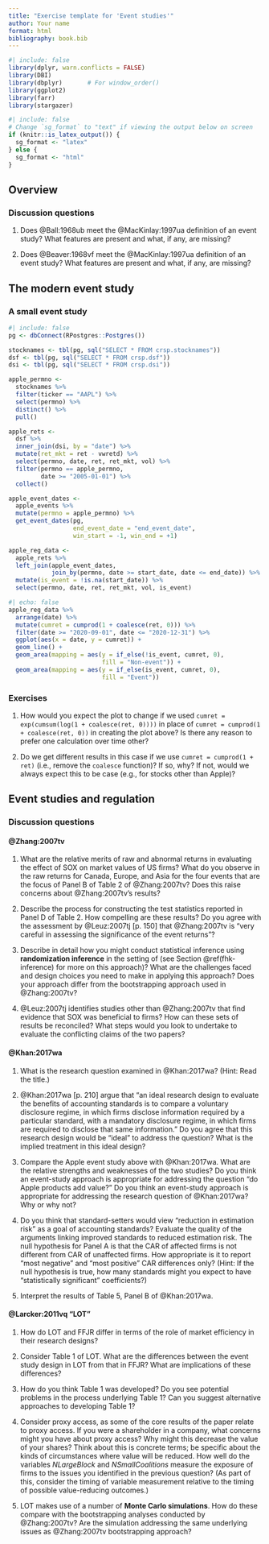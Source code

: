 ```yaml
---
title: "Exercise template for 'Event studies'"
author: Your name
format: html
bibliography: book.bib
---
```


```r
#| include: false
library(dplyr, warn.conflicts = FALSE)
library(DBI)
library(dbplyr)       # For window_order()
library(ggplot2)
library(farr)
library(stargazer)
```

```r
#| include: false
# Change `sg_format` to "text" if viewing the output below on screen
if (knitr::is_latex_output()) { 
  sg_format <- "latex"
} else {
  sg_format <- "html"
}
```

## Overview

### Discussion questions

1. Does @Ball:1968ub meet the @MacKinlay:1997ua definition of an event study?
What features are present and what, if any, are missing?

2. Does @Beaver:1968vf meet the @MacKinlay:1997ua definition of an event study?
What features are present and what, if any, are missing?

## The modern event study

### A small event study

```r
#| include: false
pg <- dbConnect(RPostgres::Postgres())

stocknames <- tbl(pg, sql("SELECT * FROM crsp.stocknames"))
dsf <- tbl(pg, sql("SELECT * FROM crsp.dsf"))
dsi <- tbl(pg, sql("SELECT * FROM crsp.dsi"))

apple_permno <-
  stocknames %>%
  filter(ticker == "AAPL") %>%
  select(permno) %>%
  distinct() %>%
  pull()

apple_rets <-
  dsf %>%
  inner_join(dsi, by = "date") %>%
  mutate(ret_mkt = ret - vwretd) %>%
  select(permno, date, ret, ret_mkt, vol) %>%
  filter(permno == apple_permno,
         date >= "2005-01-01") %>%
  collect()

apple_event_dates <-
  apple_events %>%
  mutate(permno = apple_permno) %>%
  get_event_dates(pg, 
                  end_event_date = "end_event_date",
                  win_start = -1, win_end = +1)

apple_reg_data <-
  apple_rets %>%
  left_join(apple_event_dates, 
            join_by(permno, date >= start_date, date <= end_date)) %>%
  mutate(is_event = !is.na(start_date)) %>%
  select(permno, date, ret, ret_mkt, vol, is_event)
```

```r
#| echo: false
apple_reg_data %>%  
  arrange(date) %>%
  mutate(cumret = cumprod(1 + coalesce(ret, 0))) %>%
  filter(date >= "2020-09-01", date <= "2020-12-31") %>%
  ggplot(aes(x = date, y = cumret)) +
  geom_line() +
  geom_area(mapping = aes(y = if_else(!is_event, cumret, 0),
                          fill = "Non-event")) +
  geom_area(mapping = aes(y = if_else(is_event, cumret, 0),
                          fill = "Event"))
```

### Exercises

1. How would you expect the plot to change if we used `cumret = exp(cumsum(log(1 + coalesce(ret, 0))))` in place of `cumret = cumprod(1 + coalesce(ret, 0))` in creating the plot above?
Is there any reason to prefer one calculation over time other?

2. Do we get different results in this case if we use `cumret = cumprod(1 + ret)` (i.e., remove the `coalesce` function)?
If so, why?
If not, would we always expect this to be case (e.g., for stocks other than Apple)?

## Event studies and regulation

### Discussion questions

#### @Zhang:2007tv

1. What are the relative merits of raw and abnormal returns in evaluating the effect of SOX on market values of US firms?
What do you observe in the raw returns for Canada, Europe, and Asia for the four events that are the focus of Panel B of Table 2 of @Zhang:2007tv?
Does this raise concerns about @Zhang:2007tv's results?

2. Describe the process for constructing the test statistics reported in Panel D of Table 2.
How compelling are these results?
Do you agree with the assessment by @Leuz:2007tj [p. 150] that @Zhang:2007tv is "very careful in assessing the significance of the event returns"?

3. Describe in detail how you might conduct statistical inference using **randomization inference** in the setting of (see Section \@ref(fhk-inference) for more on this approach)?
What are the challenges faced and design choices you need to make in applying this approach?
Does your approach differ from the bootstrapping approach used in @Zhang:2007tv?

4. @Leuz:2007tj identifies studies other than @Zhang:2007tv that find evidence that SOX was beneficial to firms?
How can these sets of results be reconciled?
What steps would you look to undertake to evaluate the conflicting claims of the two papers?

#### @Khan:2017wa

1. What is the research question examined in @Khan:2017wa? (Hint: Read the title.)

2. @Khan:2017wa [p. 210] argue that "an ideal research design to evaluate the benefits of accounting standards is to compare a voluntary disclosure regime, in which firms disclose information required by a particular standard, with a mandatory disclosure regime, in which firms are required to disclose that same information."
Do you agree that this research design would be "ideal" to address the question? What is the implied treatment in this ideal design?

3. Compare the Apple event study above with @Khan:2017wa. 
What are the relative strengths and weaknesses of the two studies?
Do you think an event-study approach is appropriate for addressing the question "do Apple products add value?" 
Do you think an event-study approach is appropriate for addressing the research question of @Khan:2017wa? 
Why or why not?

4. Do you think that standard-setters would view "reduction in estimation risk" as a goal of accounting standards?
Evaluate the quality of the arguments linking improved standards to reduced estimation risk.
The null hypothesis for Panel A is that the CAR of affected firms is not different from CAR of unaffected firms. 
How appropriate is it to report "most negative" and "most positive" CAR differences only? (Hint: If the null hypothesis is true, how many standards might you expect to have "statistically significant" coefficients?)

5. Interpret the results of Table 5, Panel B of @Khan:2017wa.

#### @Larcker:2011vq "LOT"
1. How do LOT and FFJR differ in terms of the role of market efficiency in their research designs?

2. Consider Table 1 of LOT.
What are the differences between the event study design in LOT from that in FFJR? 
What are implications of these differences?

3. How do you think Table 1 was developed?
Do you see potential problems in the process underlying Table 1?
Can you suggest alternative approaches to developing Table 1?

4. Consider proxy access, as some of the core results of the paper relate to proxy access.
If you were a shareholder in a company, what concerns might you have about proxy access?
Why might this decrease the value of your shares? 
Think about this is concrete terms; be specific about the kinds of circumstances where value will be reduced.
How well do the variables *NLargeBlock* and *NSmallCoalitions* measure the exposure of firms to the issues you identified in the previous question? 
(As part of this, consider the timing of variable measurement relative to the timing of possible value-reducing outcomes.)

5. LOT makes use of a number of **Monte Carlo simulations**.
How do these compare with the bootstrapping analyses conducted by @Zhang:2007tv?
Are the simulation addressing the same underlying issues as @Zhang:2007tv bootstrapping approach?
